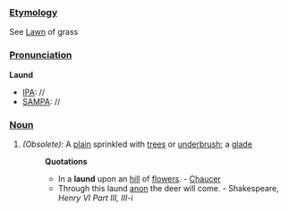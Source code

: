 ===[[Etymology]]===
See [[Lawn]] of grass
===[[Pronunciation]]===
'''Laund'''
*[[IPA]]: //
*[[SAMPA]]: //
===[[Noun]]===
#''(Obsolete):'' A [[plain]] sprinkled with [[trees]] or [[underbrush]]; a [[glade]]
#:'''Quotations'''
#:*In a '''laund''' upon an [[hill]] of [[flowers]]. - [[Chaucer]]
#:*Through this laund [[anon]] the deer will come. - Shakespeare, ''Henry VI Part III, III-i''